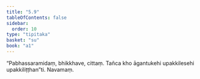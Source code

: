 ```yaml
---
title: "5.9"
tableOfContents: false
sidebar:
  order: 10
type: "tipitaka"
basket: "su"
book: "a1"
---
```



<DynamicBreadcrumb />

<Division number="49" book="a1" bookNo="15" page="9">

<Paragraph number="103" book="a1">
“Pabhassaramidaṃ, bhikkhave, cittaṃ. Tañca kho āgantukehi upakkilesehi upakkiliṭṭhan”ti.

</Paragraph>
</Division>

<Paragraph number="104" type="center" book="a1">
Navamaṃ.
</Paragraph>